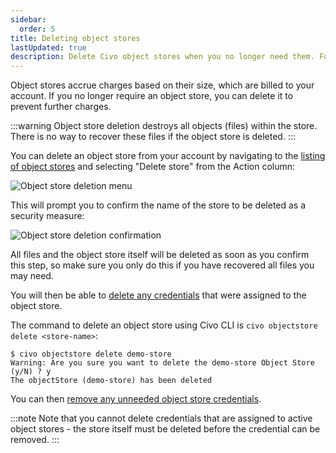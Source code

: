 ```yaml
---
sidebar:
  order: 5
title: Deleting object stores
lastUpdated: true
description: Delete Civo object stores when you no longer need them. Follow our guide to delete an object store safely and ensure you have recovered all files beforehand.
---
```



Object stores accrue charges based on their size, which are billed to your account. If you no longer require an object store, you can delete it to prevent further charges.

:::warning
Object store deletion destroys all objects (files) within the store. There is no way to recover these files if the object store is deleted.
:::

<Tabs groupId="delete-store">
<TabItem value="dashboard" label="Dashboard">

You can delete an object store from your account by navigating to the [listing of object stores](https://dashboard.civo.com/object-stores) and selecting "Delete store" from the Action column:

![Object store deletion menu](./images/delete-store.png)

This will prompt you to confirm the name of the store to be deleted as a security measure:

![Object store deletion confirmation](./images/object-store-deletion-confirmation.png)

All files and the object store itself will be deleted as soon as you confirm this step, so make sure you only do this if you have recovered all files you may need.

You will then be able to [delete any credentials](./object-store-credentials#deleting-object-store-credentials) that were assigned to the object store. 

</TabItem>

<TabItem value="cli" label="Civo CLI">

The command to delete an object store using Civo CLI is `civo objectstore delete <store-name>`:

```console
$ civo objectstore delete demo-store
Warning: Are you sure you want to delete the demo-store Object Store (y/N) ? y
The objectStore (demo-store) has been deleted
```

You can then [remove any unneeded object store credentials](./object-store-credentials#deleting-object-store-credentials).

</TabItem>
</Tabs>

:::note
Note that you cannot delete credentials that are assigned to active object stores - the store itself must be deleted before the credential can be removed.
:::
